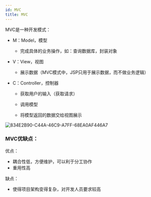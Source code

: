 ```yaml
---
id: MVC
title: MVC
---
```


MVC是一种开发模式：

- M：Model，模型

  - 完成具体的业务操作，如：查询数据库，封装对象

- V：View，视图

  - 展示数据（MVC模式中，JSP只用于展示数据，而不做业务逻辑）

- C：Controller，控制器

  - 获取用户的输入（获取请求）

  - 调用模型

  - 将模型返回的数据交给视图展示

    

![834E2B90-C44A-46C9-A7FF-68EA0AF446A7](https://upyun1.surcode.cn/imgs/20200604091525.png)



### MVC优缺点：

优点：

- 耦合性低，方便维护，可以利于分工协作
- 重用性高



缺点：

- 使得项目架构变得复杂，对开发人员要求较高